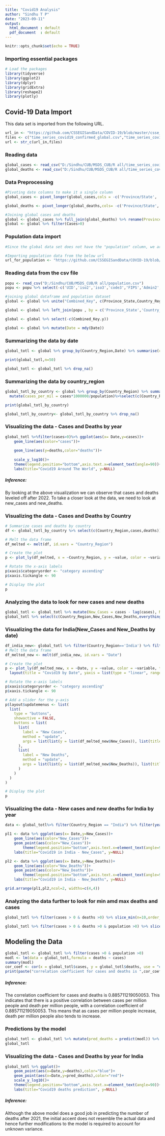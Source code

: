 ---
title: "Covid19 Analysis"
author: "Sindhu T P"
date: "2023-09-11"
output: 
  html_document : default
  pdf_document  : default
---

```{r setup, include=FALSE}
knitr::opts_chunk$set(echo = TRUE)
```
### Importing essential packages
```{r import packages}

# Load the packages
library(tidyverse)
library(ggplot2)
library(dplyr)
library(gridExtra)
library(reshape2)
library(plotly)
```
## Covid-19 Data Import
This data set is imported from the following URL. 
```{r data import}
url_in <- "https://github.com/CSSEGISandData/COVID-19/blob/master/csse_covid_19_data/csse_covid_19_time_series/"
files <- c("time_series_covid19_confirmed_global.csv","time_series_covid19_deaths_global.csv","time_series_covid19_confirmed_US.csv","time_series_covid19_deaths_US.csv")
url <- str_c(url_in,files)
```
### Reading data 
```{r read data}
global_cases <- read_csv("D:/Sindhu/CUB/MSDS_CUB/R all/time_series_covid19_confirmed_global.csv")
global_deaths <- read_csv("D:/Sindhu/CUB/MSDS_CUB/R all/time_series_covid19_deaths_global.csv")

```
### Data Preprocessing
```{r pivoting}
#Pivoting date columns to make it a single column
global_cases <- pivot_longer(global_cases,cols = -c('Province/State', 'Country/Region','Lat','Long'),names_to = 'Date',values_to = 'Cases')%>%select(-c('Lat','Long'))

global_deaths <- pivot_longer(global_deaths,cols= -c('Province/State', 'Country/Region','Lat','Long'),names_to = 'Date',values_to = 'Deaths') %>% select(-c('Lat','Long'))

```

```{r merge}
#Joining global cases and deaths 
global <- global_cases %>% full_join(global_deaths) %>% rename(Province_State = `Province/State`, Country_Region = `Country/Region`)
global <- global %>% filter(Cases>0)

```
### Population data import
```{r population import}
#Since the global data set does not have the "population" column, we are importing it from the below mentioned URL and file. Later, this will be joined to the global table.

#Importing population data from the below url
url_for_population <- "https://github.com/CSSEGISandData/COVID-19/blob/master/csse_covid_19_data/UID_ISO_FIPS_LookUp_Table.csv"
```

### Reading data from the csv file
```{r read popu data}
popu <- read_csv("D:/Sindhu/CUB/MSDS_CUB/R all/population.csv")
popu <- popu %>% select(-c('UID','iso2','iso3','code3','FIPS','Admin2','Lat','Long_'))
```
```{r joining global and population}
#joining global dataframe and population dataset
global <- global %>% unite("Combined_Key", c(Province_State,Country_Region),na.rm = TRUE,remove = FALSE, sep = ", ")

global <- global %>% left_join(popu , by = c('Province_State','Country_Region'))

global <- global %>% select(-c(Combined_Key.y))

global <- global %>% mutate(Date = mdy(Date))

```

### Summarizing the data by date 
```{r globalsummary data}
global_totl <- global %>% group_by(Country_Region,Date) %>% summarise(cases = max(Cases),deaths = max(Deaths),population = sum(Population))%>%mutate(death_per_mill = deaths*1000000/population)%>%mutate(cases_per_mill = cases*1000000/population)%>% select(c(Country_Region,Date,cases,deaths,death_per_mill,cases_per_mill,population))%>% ungroup()

print(global_totl,n=50)
```
```{r}
global_totl <- global_totl %>% drop_na()


```


### Summarizing the data by country_region
```{r global summary data by country}
global_totl_by_country <- global %>% group_by(Country_Region) %>% summarise(cases = max(Cases),deaths = max(Deaths),population = max(Population))%>%mutate(death_per_mil = deaths*1000000/population)%>%
  mutate(cases_per_mil = cases*1000000/population)%>%select(c(Country_Region,cases,deaths,death_per_mil,cases_per_mil,population))%>% ungroup()

print(global_totl_by_country)
```
```{r}
global_totl_by_country<- global_totl_by_country %>% drop_na()
```


### Visualizing the data - Cases and Deaths by year
```{r data viz1}
global_totl %>%filter(cases>0)%>% ggplot(aes(x= Date,y=cases))+
    geom_line(aes(color="cases"))+
     
    geom_line(aes(y=deaths,color="deaths"))+
   
    scale_y_log10()+
    theme(legend.position="bottom",axis.text.x=element_text(angle=90))+
    labs(title="Covid19 Around The World", y=NULL)
```

##### Inference:
By looking at the above visualization we can observe that cases and deaths leveled off after 2022. To take a closer look at the data, we need to look at new_cases and new_deaths.

### Visualizing the data - Cases and Deaths by Country
```{r data India viz}
# Summarize cases and deaths by country
df <- global_totl_by_country %>% select(c(Country_Region,cases,deaths))

# Melt the data frame
df_melted <- melt(df, id.vars = "Country_Region")

# Create the plot
p <- plot_ly(df_melted, x = ~Country_Region, y = ~value, color = ~variable, type = "bar") %>% plotly::layout(title = "Covid19 by Country", yaxis = list(rangemode = "nonnegative"),xaxis = list(rangeslider = list()), barmode = "group",width=800,height=400,bargap=0.2)

# Rotate the x-axis labels
p$xaxis$categoryorder <- "category ascending"
p$xaxis.tickangle <- 90

# Display the plot
p

```


### Analyzing the data to look for new cases and new deaths
```{r data analysis}
global_totl <- global_totl %>% mutate(New_Cases = cases - lag(cases), New_Deaths = deaths -lag(deaths))
global_totl %>% select(c(Country_Region,New_Cases,New_Deaths,everything()))
```
### Visualizing the data for India(New_Cases and New_Deaths by date)
```{r Everyday cases for India}
df_india_new<- global_totl %>% filter(Country_Region=='India') %>% filter(Date>2020-01-30)%>% select(c(Date,New_Cases,New_Deaths))
# Melt the data frame
df_melted_new <- melt(df_india_new, id.vars = "Date")

# Create the plot
p <- plot_ly(df_melted_new, x = ~Date, y = ~value, color = ~variable, type = "bar",colors = c("green", "red")) %>%
  layout(title = "Covid19 by Date", yaxis = list(type = "linear", rangemode = "nonnegative",rangeslider = list()), xaxis = list(rangeslider = list()), barmode = "group", width=800,height=400,bargap=0.5)

# Rotate the x-axis labels
p$xaxis$categoryorder <- "category ascending"
p$xaxis.tickangle <- 90

# Add a slider for the y-axis
p$layout$updatemenus <- list(
  list(
    type = "buttons",
    showactive = FALSE,
    buttons = list(
      list(
        label = "New Cases",
        method = "update",
        args = list(list(y = list(df_melted_new$New_Cases)), list(title = "Covid19 by Date - New Cases"))
      ),
      list(
        label = "New Deaths",
        method = "update",
        args = list(list(y = list(df_melted_new$New_Deaths)), list(title = "Covid19 by Date - New Deaths"))
      )
    )
  )
)

# Display the plot
p
```









### Visualizing the data - New cases and new deaths for India by year
```{r data viz India}
data <- global_totl%>% filter(Country_Region == "India") %>% filter(year(Date) %in% c(2022,2023))

pl1 <- data %>% ggplot(aes(x= Date,y=New_Cases))+
    geom_line(aes(color="New_Cases"))+
    geom_point(aes(color="New_Cases"))+ 
        theme(legend.position="bottom",axis.text.x=element_text(angle=90))+
    labs(title="Covid19 in India - New_Cases", y=NULL)

pl2 <- data %>% ggplot(aes(x= Date,y=New_Deaths))+
    geom_line(aes(color="New_Deaths"))+
    geom_point(aes(color="New_Deaths"))+ 
        theme(legend.position="bottom",axis.text.x=element_text(angle=90))+
    labs(title="Covid19 in India - New_Deaths", y=NULL)

grid.arrange(pl1,pl2,ncol=2, widths=c(4,4))

```




### Analyzing the data further to look for min amd max deaths and cases

```{r min data}
global_totl %>% filter(cases > 0 & deaths >0) %>% slice_min(n=10,order_by = death_per_mill) %>% select(death_per_mill,everything())
```
```{r max data}
global_totl %>% filter(cases > 0 & deaths >0 & population >0) %>% slice_max(n=10,order_by = death_per_mill) %>% select(death_per_mill,everything())
```

## Modeling the Data
```{r data model}
global_totl <- global_totl %>% filter(cases >0 & population >0)
modl <- lm(data = global_totl,formula = deaths ~ cases)
summary(modl)
cor_coef <- cor(x = global_totl$cases, y = global_totl$deaths, use = "everything",method = c("pearson", "kendall", "spearman"))
print(paste("correlation coefficient for cases and deaths is ",cor_coef)) 

```
##### Inference:
The correlation coefficient for cases and deaths is 0.885711219050053. This indicates that there is a positive correlation between cases per million people and death per million people, with a correlation coefficient of 0.885711219050053. This means that as cases per million people increase, death per million people also tends to increase.

### Predictions by the model
```{r prediction}
global_totl <- global_totl %>% mutate(pred_deaths = predict(modl)) %>% filter(Country_Region=='India') %>% select(c(cases,deaths,pred_deaths,Date))
global_totl
```
### Visualizing the data - Cases and Deaths by year for India
```{r data viz}
global_totl %>% ggplot()+
    geom_point(aes(x=Date,y=deaths),color="blue")+ 
    geom_point(aes(x=Date,y=pred_deaths),color="red")+
    scale_y_log10()+
    theme(legend.position="bottom",axis.text.x=element_text(angle=90))+
    labs(title="Covid19 deaths prediction", y=NULL)
```



##### Inference:
Although the above model does a good job in predicting the number of deaths after 2021, the initial accent does not resemble the actual data and hence further modifications to the model is required to account for unknown variance.

